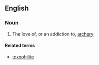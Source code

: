 ==English==

===Noun===
{{en-noun|-}}

# The love of, or an addiction to, [[archery]]

====Related terms====
*[[toxophilite]]
